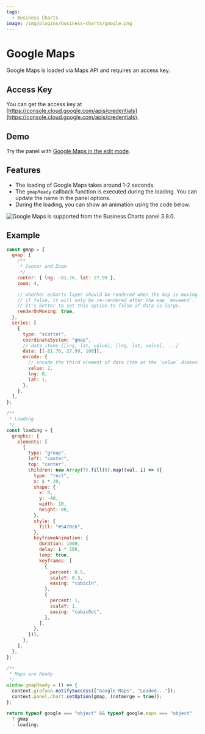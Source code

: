 ```yaml
---
tags:
  - Business Charts
image: /img/plugins/business-charts/google.png
---
```



# Google Maps

Google Maps is loaded via Maps API and requires an access key.

## Access Key

You can get the access key at [https://console.cloud.google.com/apis/credentials](https://console.cloud.google.com/apis/credentials).

## Demo

Try the panel with [Google Maps in the edit mode](https://echarts.volkovlabs.io/d/X1mkMIFVz/geo-map?orgId=1&editPanel=13).

## Features

- The loading of Google Maps takes around 1-2 seconds.
- The `gmapReady` callback function is executed during the loading. You can update the name in the panel options.
- During the loading, you can show an animation using the code below.

<Image
  title="Google Maps is supported from the Business Charts panel 3.8.0."
  src="/img/plugins/business-charts/google.png"
/>

## Example

```js
const gmap = {
  gmap: {
    /**
     * Center and Zoom
     */
    center: { lng: -81.76, lat: 27.99 },
    zoom: 4,

    // whether echarts layer should be rendered when the map is moving. `true` by default.
    // if false, it will only be re-rendered after the map `moveend`.
    // It's better to set this option to false if data is large.
    renderOnMoving: true,
  },
  series: [
    {
      type: "scatter",
      coordinateSystem: "gmap",
      // data items [[lng, lat, value], [lng, lat, value], ...]
      data: [[-81.76, 27.99, 100]],
      encode: {
        // encode the third element of data item as the `value` dimension
        value: 2,
        lng: 0,
        lat: 1,
      },
    },
  ],
};

/**
 * Loading
 */
const loading = {
  graphic: {
    elements: [
      {
        type: "group",
        left: "center",
        top: "center",
        children: new Array(7).fill(0).map((val, i) => ({
          type: "rect",
          x: i * 20,
          shape: {
            x: 0,
            y: -40,
            width: 10,
            height: 80,
          },
          style: {
            fill: "#5470c6",
          },
          keyframeAnimation: {
            duration: 1000,
            delay: i * 200,
            loop: true,
            keyframes: [
              {
                percent: 0.5,
                scaleY: 0.3,
                easing: "cubicIn",
              },
              {
                percent: 1,
                scaleY: 1,
                easing: "cubicOut",
              },
            ],
          },
        })),
      },
    ],
  },
};

/**
 * Maps are Ready
 */
window.gmapReady = () => {
  context.grafana.notifySuccess(["Google Maps", "Loaded..."]);
  context.panel.chart.setOption(gmap, (notmerge = true));
};

return typeof google === "object" && typeof google.maps === "object"
  ? gmap
  : loading;
```
